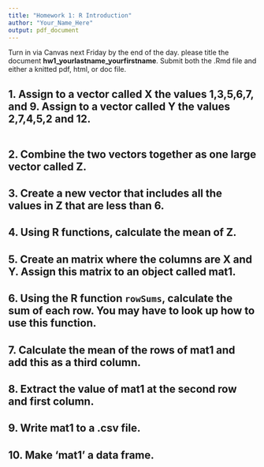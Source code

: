 ```yaml
---
title: "Homework 1: R Introduction"
author: "Your_Name_Here"
output: pdf_document
---
```


Turn in via Canvas next Friday by the end of the day. please title the document **hw1_yourlastname_yourfirstname**. Submit both the .Rmd file and either a knitted pdf, html, or doc file.


## 1. Assign to a vector called X the values 1,3,5,6,7, and 9. Assign to a vector called Y the values 2,7,4,5,2 and 12.

```r

```

 
## 2. Combine the two vectors together as one large vector called Z.



## 3. Create a new vector that includes all the values in Z that are less than 6.



## 4. Using R functions, calculate the mean of Z.



## 5. Create an matrix where the columns are X and Y. Assign this matrix to an object called mat1.



## 6. Using the R function `rowSums`, calculate the sum of each row. You may have to look up how to use this function.



## 7. Calculate the mean of the rows of mat1 and add this as a third column.



## 8. Extract the value of mat1 at the second row and first column.



## 9. Write mat1 to a .csv file.



## 10. Make 'mat1' a data frame.

